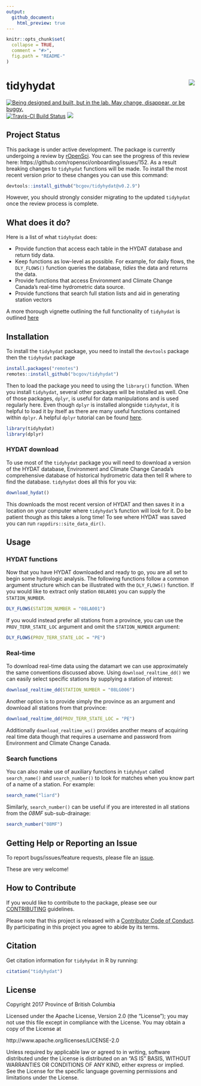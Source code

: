 ```yaml
---
output:
  github_document:
    html_preview: true
---
```


<!-- README.md is generated from README.Rmd. Please edit that file -->
    
```r
knitr::opts_chunk$set(
  collapse = TRUE,
  comment = "#>",
  fig.path = "README-"
)
```

# tidyhydat <img src="img/tidyhydat.png" align="right" />


  
<div id="devex-badge"><a rel="Exploration" href="https://github.com/BCDevExchange/docs/blob/master/discussion/projectstates.md"><img alt="Being designed and built, but in the lab. May change, disappear, or be buggy." style="border-width:0" src="https://assets.bcdevexchange.org/images/badges/exploration.svg" title="Being designed and built, but in the lab. May change, disappear, or be buggy." /></a> [![Travis-CI Build Status](https://travis-ci.org/bcgov/tidyhydat.svg?branch=master)](https://travis-ci.org/bcgov/tidyhydat) [![](https://badges.ropensci.org/152_status.svg)](https://github.com/ropensci/onboarding/issues/152) </div>

## Project Status

This package is under active development. The package is currently undergoing a review by [rOpenSci](https://ropensci.org/). You can see the progress of this review here: https://github.com/ropensci/onboarding/issues/152. As a result breaking changes to `tidyhydat` functions will be made. To install the most recent version prior to these changes you can use this command:

```r
devtools::install_github("bcgov/tidyhydat@v0.2.9")
```
However, you should strongly consider migrating to the updated `tidyhydat` once the review process is complete. 

## What does it do?

Here is a list of what `tidyhydat` does:
  
- Provide function that access each table in the HYDAT database and return tidy data.
- Keep functions as low-level as possible. For example, for daily flows, the `DLY_FLOWS()` function queries the database, *tidies* the data and returns the data. 
- Provide functions that access Environment and Climate Change Canada's real-time hydrometric data source. 
- Provide functions that search full station lists and aid in generating station vectors
  
A more thorough vignette outlining the full functionality of `tidyhydat` is outlined [here](https://github.com/bcgov/tidyhydat/blob/master/vignettes/tidyhydat.Rmd)
  
## Installation
To install the `tidyhydat` package, you need to install the `devtools` package then the `tidyhydat` package
```r
install.packages("remotes")
remotes::install_github("bcgov/tidyhydat")
```
  
Then to load the package you need to using the `library()` function. When you install `tidyhydat`, several other packages will be installed as well. One of those packages, `dplyr`, is useful for data manipulations and is used regularly here. Even though `dplyr` is installed alongside `tidyhydat`, it is helpful to load it by itself as there are many useful functions contained within `dplyr`. A helpful `dplyr` tutorial can be found [here](https://cran.r-project.org/web/packages/dplyr/vignettes/dplyr.html).
  
```r
library(tidyhydat)
library(dplyr)
```
  
### HYDAT download
To use most of the `tidyhydat` package you will need to download a version of the HYDAT database, Environment and Climate Change Canada's comprehensive database of historical hydrometric data then tell R where to find the database. `tidyhydat` does all this for you via:
```r
download_hydat()
```
This downloads the most recent version of HYDAT and then saves it in a location on your computer where `tidyhydat`'s function will look for it. Do be patient though as this takes a long time! To see where HYDAT was saved you can run `rappdirs::site_data_dir()`.
  
## Usage

### HYDAT functions
Now that you have HYDAT downloaded and ready to go, you are all set to begin some hydrologic analysis. The following functions follow a common argument structure which can be illustrated with the `DLY_FLOWS()` function. If you would like to extract only station `08LA001` you can supply the `STATION_NUMBER`. 
  
```r
DLY_FLOWS(STATION_NUMBER = "08LA001")
```

If you would instead prefer all stations from a province, you can use the `PROV_TERR_STATE_LOC` argument and omit the `STATION_NUMBER` argument:
  
```r
DLY_FLOWS(PROV_TERR_STATE_LOC = "PE")
```

### Real-time
To download real-time data using the datamart we can use approximately the same conventions discussed above. Using `download_realtime_dd()` we can easily select specific stations by supplying a station of interest:
```r
download_realtime_dd(STATION_NUMBER = "08LG006")
```
Another option is to provide simply the province as an argument and download all stations from that province:
```r
download_realtime_dd(PROV_TERR_STATE_LOC = "PE")
```
Additionally `download_realtime_ws()` provides another means of acquiring real time data though that requires a username and password from Environment and Climate Change Canada.

### Search functions
You can also make use of auxiliary functions in `tidyhdyat` called `search_name()` and `search_number()` to look for matches when you know part of a name of a station. For example:
```r
search_name("liard")
```
Similarly, `search_number()` can be useful if you are interested in all stations from the *08MF* sub-sub-drainage:
```r
search_number("08MF")
```
  
  


## Getting Help or Reporting an Issue

To report bugs/issues/feature requests, please file an [issue](https://github.com/bcgov/tidyhydat/issues/).

These are very welcome!

## How to Contribute

If you would like to contribute to the package, please see our 
[CONTRIBUTING](CONTRIBUTING.md) guidelines.
  
Please note that this project is released with a [Contributor Code of Conduct](CODE_OF_CONDUCT.md). By participating in this project you agree to abide by its terms.
  
## Citation
Get citation information for `tidyhydat` in R by running:
```r
citation("tidyhydat")
```

## License
  
  Copyright 2017 Province of British Columbia
  
  Licensed under the Apache License, Version 2.0 (the "License");
  you may not use this file except in compliance with the License.
  You may obtain a copy of the License at 
  
  http://www.apache.org/licenses/LICENSE-2.0
  
  Unless required by applicable law or agreed to in writing, software
  distributed under the License is distributed on an "AS IS" BASIS,
  WITHOUT WARRANTIES OR CONDITIONS OF ANY KIND, either express or implied.
  See the License for the specific language governing permissions and
  limitations under the License.
  
